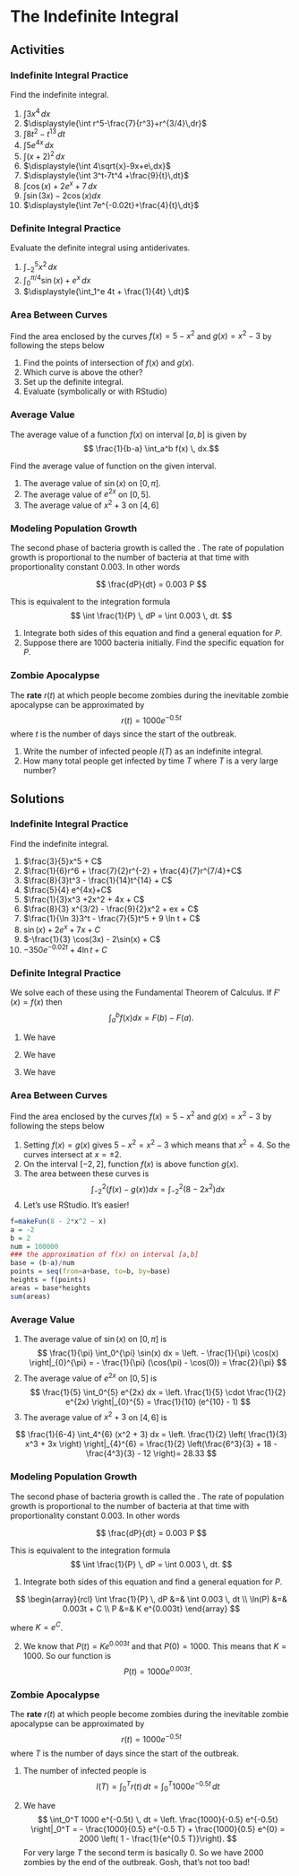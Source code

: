 # The Indefinite Integral








## Activities

### Indefinite Integral Practice

Find the indefinite integral.

1. $\displaystyle{\int 3x^4\,dx}$
2. $\displaystyle{\int r^5-\frac{7}{r^3}+r^{3/4}\,dr}$
3. $\displaystyle{\int 8t^2-t^{13}\,dt}$
4. $\displaystyle{\int 5e^{4x}\,dx}$
5. $\displaystyle{\int(x+2)^2\,dx}$
6. $\displaystyle{\int 4\sqrt{x}-9x+e\,dx}$
7. $\displaystyle{\int 3^t-7t^4 +\frac{9}{t}\,dt}$
8. $\displaystyle{\int \cos(x)+2e^x +7\,dx}$
9. $\displaystyle{\int \sin(3x)-2\cos(x)dx}$
10. $\displaystyle{\int 7e^{-0.02t}+\frac{4}{t}\,dt}$


### Definite Integral Practice

Evaluate the definite integral using antiderivates.

1. $\displaystyle{\int_{-2}^5 x^2 \,dx}$
2. $\displaystyle{\int_0^{\pi/4} \sin(x) + e^{x}\,dx}$
3. $\displaystyle{\int_1^e 4t + \frac{1}{4t} \,dt}$



### Area Between Curves

Find the area enclosed by the curves $f(x)=5-x^2$ and $g(x)=x^2-3$ by following the steps below

1. Find the points of intersection of $f(x)$ and $g(x)$.
2. Which curve is above the other?
3. Set up the definite integral.
4. Evaluate (symbolically or with RStudio)

### Average Value

The average value of a function $f(x)$ on interval $[a,b]$ is given by
$$ \frac{1}{b-a} \int_a^b f(x) \, dx.$$

Find the average value of function    on the given interval.

1. The average value of $\sin(x)$ on $[0, \pi]$.
2. The average value of $e^{2x}$ on $[0,5]$.
3. The average value of $x^2 + 3$ on $[4,6]$

### Modeling Population Growth

The second phase of bacteria growth is called the \emph{log phase}. The rate of population growth is proportional to the number of bacteria at that time with proportionality constant 0.003. In other words

$$
\frac{dP}{dt} = 0.003 P
$$

This is equivalent to the integration formula
$$
\int \frac{1}{P} \, dP = \int 0.003 \, dt.
$$

1. Integrate both sides of this equation and find a general equation for $P$. 
2.  Suppose there are 1000 bacteria initially. Find the specific equation for $P$. 


### Zombie Apocalypse

The **rate** $r(t)$ at which people become zombies during the inevitable zombie apocalypse can be approximated by 
$$ r(t)=1000 e^{-0.5t}$$
where $t$ is the number of days since the start of the outbreak.

1. Write the number of infected people $I(T)$ as an indefinite integral.
2.  How many total people get infected by time $T$ where $T$ is a very large number? 



## Solutions

### Indefinite Integral Practice

Find the indefinite integral.

1. $\frac{3}{5}x^5 + C$
2. $\frac{1}{6}r^6 + \frac{7}{2}r^{-2} + \frac{4}{7}r^{7/4}+C$
3. $\frac{8}{3}t^3 - \frac{1}{14}t^{14} + C$
4. $\frac{5}{4} e^{4x}+C$
5. $\frac{1}{3}x^3 +2x^2 + 4x + C$
6. $\frac{8}{3} x^{3/2} - \frac{9}{2}x^2 + ex + C$
7. $\frac{1}{\ln 3}3^t - \frac{7}{5}t^5 + 9 \ln t + C$
8. $\sin(x) + 2e^{x} + 7x + C$
9. $-\frac{1}{3} \cos(3x) - 2\sin(x) + C$
10. $-350 e^{-0.02t} + 4\ln t + C$

### Definite Integral Practice

We solve each of these using the Fundamental Theorem of Calculus. If $F'(x)=f(x)$ then
$$
\int_a^b f(x) dx = F(b) - F(a).
$$

1. We have
\begin{align}
\int_{-2}^5 x^2 \,dx &=& \left. \frac{1}{3}x^3  \right|_{-2}^5 = \frac{125}{3} + \frac{8}{3} = \frac{133}{3}. 
\end{align}



2. We have
\begin{align}
\int_0^{\pi/4} \sin(x) + e^{x}\,dx &= \left. -\cos(x) + e^x \right|_0^{\pi/4} = -\cos(\pi/4) + e^{\pi/4} - (-\cos(0) + e^0)  \\
&= -\frac{\sqrt{2}}{2} + e^{\pi/4} - (-1+1) = -\frac{\sqrt{2}}{2} + e^{\pi/4}.
\end{align}


3. We have
\begin{align}
\int_1^e 4t + \frac{1}{4t} \,dt &=& \left. 2t^2 + \frac{1}{4} \ln(t) \right|_1^e = 2e^2 + \frac{1}{4} \ln(e^2) - \left( 2e^0 + \frac{1}{4} \ln(1) \right) \\
&=& 2e^2 + \frac{1}{2} - 2 - 0 = 2e^2 + \frac{3}{2}
\end{align}

### Area Between Curves

Find the area enclosed by the curves $f(x)=5-x^2$ and $g(x)=x^2-3$ by following the steps below

1. Setting $f(x)=g(x)$ gives $5-x^2=x^2-3$ which means that $x^2=4$. So the curves  intersect at $x=\pm 2$.
2. On the interval $[-2, 2]$, function $f(x)$ is above function $g(x)$.
3. The area between these curves is
$$
\int_{-2}^{2} ( f(x) -g(x)) dx
=
\int_{-2}^{2} ( 8 -2x^2) dx
$$
4. Let's use RStudio. It's easier!

```r
f=makeFun(8 - 2*x^2 ~ x)
a = -2 
b = 2 
num = 100000
### the approximation of f(x) on interval [a,b]
base = (b-a)/num
points = seq(from=a+base, to=b, by=base)
heights = f(points)
areas = base*heights
sum(areas)
```


### Average Value

1. The average value of $\sin(x)$ on $[0, \pi]$ is
$$
\frac{1}{\pi} \int_0^{\pi} \sin(x) dx =
\left. - \frac{1}{\pi}  \cos(x) \right|_{0}^{\pi}
= - \frac{1}{\pi} (\cos(\pi) - \cos(0))
= \frac{2}{\pi}
$$
2. The average value of $e^{2x}$ on $[0,5]$ is
$$
\frac{1}{5} \int_0^{5} e^{2x} dx =
\left.  \frac{1}{5} \cdot \frac{1}{2} e^{2x} \right|_{0}^{5}
= \frac{1}{10} (e^{10} - 1)
$$
3. The average value of $x^2 + 3$ on $[4,6]$ is

$$
\frac{1}{6-4} \int_4^{6} (x^2 + 3) dx = \left.  \frac{1}{2} \left( \frac{1}{3} x^3 + 3x \right) \right|_{4}^{6} = \frac{1}{2} \left(\frac{6^3}{3} + 18 -  \frac{4^3}{3} - 12 \right)= 28.33
$$

### Modeling Population Growth

The second phase of bacteria growth is called the \emph{log phase}. The rate of population growth is proportional to the number of bacteria at that time with proportionality constant 0.003. In other words

$$
\frac{dP}{dt} = 0.003 P
$$

This is equivalent to the integration formula
$$
\int \frac{1}{P} \, dP = \int 0.003 \, dt.
$$

1. Integrate both sides of this equation and find a general equation for $P$. 

$$
\begin{array}{rcl}
\int \frac{1}{P} \, dP &=& \int 0.003 \, dt \\
\ln(P) &=& 0.003t + C \\
P &=& K e^{0.003t}
\end{array}
$$

where $K = e^C$.

2.  We know that $P(t) = K e^{0.003t}$ and that $P(0)=1000$. This means that $K=1000$. So our function is
$$
P(t) = 1000 e^{0.003t}.
$$


### Zombie Apocalypse

The **rate** $r(t)$ at which people become zombies during the inevitable zombie apocalypse can be approximated by 
$$ r(t)=1000 e^{-0.5t}$$
where $T$ is the number of days since the start of the outbreak.

1. The number of infected people is
$$I(T) = \int_0^T r(t) \, dt = \int_0^T 1000 e^{-0.5t} \, dt$$

2.  We have
$$
\int_0^T 1000 e^{-0.5t} \, dt = \left. \frac{1000}{-0.5} e^{-0.5t} \right|_0^T = - \frac{1000}{0.5} e^{-0.5 T} + \frac{1000}{0.5} e^{0} = 2000 \left( 1 - \frac{1}{e^{0.5 T}}\right).
$$
For very large $T$ the second term is basically 0. So we have 2000 zombies by the end of the outbreak. Gosh, that's not too bad! 




